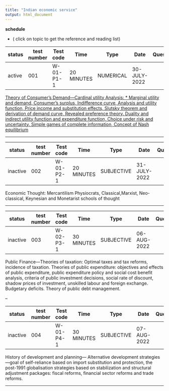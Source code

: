 ```yaml
---
title: "Indian economic service"
output: html_document
---
```


**schedule**

- ( click on topic to get the reference and reading list)

|status|test number|Test code| Time|Type|Date| Question| Answers key  | submit Answers |
|---|---|---|---|---|---|---|---|---|---|
|active|001|W-01-P1-1|20 MINUTES| NUMERICAL|30-JULY-2022||||

[Theory of Consumer’s Demand—Cardinal utility Analysis: * Marginal utility and demand, Consumer’s surplus, Indifference curve, Analysis and utility function, Price income and substitution effects, Slutsky theorem and derivation of demand curve, Revealed preference theory. Duality and indirect utility function and expenditure function, Choice under risk and uncertainty. Simple games of complete information, Concept of Nash equilibrium]()

---

|status|test number|Test code| Time|Type|Date| Question| Answers key |submit answer|
|---|---|---|---|---|---|---|---|---|---|
|inactive|002|W-01-P2-1|20 MINUTES| SUBJECTIVE| 31-JULY-2022||||

Economic Thought: Mercantilism Physiocrats, Classical,Marxist, Neo-classical, Keynesian and Monetarist schools of thought

---

|status|test number|Test code| Time |Type|Date| Question| Answer key|submit answer|
|---|---|---|---|---|---|---|---|---|---|
|inactive|003|W-02-P3-1|30 MINUTES|SUBJECTIVE|06-AUG-2022||||

Public Finance—Theories of taxation: Optimal taxes and tax reforms, incidence of taxation. Theories of public expenditure: objectives and effects of public expenditure, public expenditure policy and social cost benefit analysis, criteria of public investment decisions, social rate of discount, shadow prices of investment, unskilled labour and foreign exchange. Budgetary deficits. Theory of public debt management.

--

|status|test number|Test code| Time| Type|Date| Question| Answer key |submit answer|
|---|---|---|---|---|---|---|---|---|---|
|inactive|004|W-01-P4-1|30 MINUTES|SUBJECTIVE|07-AUG-2022||||

History of development and planning— Alternative development strategies—goal of self-reliance based on import substitution and protection, the post-1991 globalisation strategies based on stabilization and structural adjustment packages: fiscal reforms, financial sector reforms and trade reforms.

---

